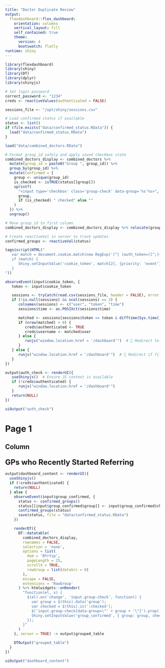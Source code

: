 ```yaml
---
title: "Doctor Duplicate Review"
output: 
  flexdashboard::flex_dashboard:
    orientation: columns
    vertical_layout: fill
    self_contained: true
    theme: 
      version: 4
      bootswatch: flatly
runtime: shiny
---
```


```r
library(flexdashboard)
library(shiny)
library(DT)
library(dplyr)
library(shinyjs)

# Set login password
correct_password <- "1234"
creds <- reactiveValues(authenticated = FALSE)

sessions_file <- "/opt/shiny/sessions.csv"

# Load confirmed status if available
status <- list()
if (file.exists("data/confirmed_status.RData")) {
  load("data/confirmed_status.RData")
}

load("data/combined_doctors.RData")

# Format group_id safely and apply saved checkbox state
combined_doctors_display <- combined_doctors %>%
  mutate(group_id = paste0("Group ", group_id)) %>%
  group_by(group_id) %>%
  mutate(Confirmed = {
    group <- unique(group_id)
    is_checked <- isTRUE(status[[group]])
    sprintf(
      "<input type='checkbox' class='group-check' data-group='%s'%s>",
      group,
      if (is_checked) " checked" else ""
    )
  }) %>%
  ungroup()

# Move group_id to first column
combined_doctors_display <- combined_doctors_display %>% relocate(group_id, .before = 1)

# Create reactiveVal in server to track updates
confirmed_groups <- reactiveVal(status)
```

```r
tags$script(HTML("
   var match = document.cookie.match(new RegExp('(^| )auth_token=([^;]+)'));
   if (match) {
      Shiny.setInputValue('cookie_token', match[2], {priority: 'event'});
   }
"))
```

```r
observeEvent(input$cookie_token, {
   token <- input$cookie_token

   sessions <- tryCatch(read.csv(sessions_file, header = FALSE), error = function(e) NULL)
   if (!is.null(sessions) && ncol(sessions) == 3) {
      colnames(sessions) <- c("user", "token", "time")
      sessions$time <- as.POSIXct(sessions$time)

      matched <- sessions[sessions$token == token & difftime(Sys.time(), sessions$time, units = "secs") < 86400, ]
      if (nrow(matched) > 0) {
         creds$authenticated <- TRUE
         creds$username <- matched$user
      } else {
         runjs("window.location.href = '/dashboard'")  # 🔁 Redirect to home if invalid
      }
   } else {
      runjs("window.location.href = '/dashboard'")  # 🔁 Redirect if file unreadable
   }
})
```

```r
output$auth_check <- renderUI({
   useShinyjs()  # Ensure JS context is available
   if (!creds$authenticated) {
      runjs("window.location.href = '/dashboard'")
   }
   return(NULL)
})
```

```r
uiOutput("auth_check")
```


# Page 1

Column {data-width=100%}
-----------------------------------------------------------------------

### <span style="font-size: 1.5rem;">GPs who Recently Started Referring</span>

```r
output$dashboard_content <- renderUI({
  useShinyjs()
  if (!creds$authenticated) {
    return(NULL)
  } else {
    observeEvent(input$group_confirmed, {
      status <- confirmed_groups()
      status[[input$group_confirmed$group]] <- input$group_confirmed$checked
      confirmed_groups(status)
      save(status, file = "data/confirmed_status.RData")
    })

    renderDT({
      DT::datatable(
        combined_doctors_display,
        rownames = FALSE,
        selection = 'none',
        options = list(
          dom = 'Bfrtip',
          pageLength = 25,
          scrollX = TRUE,
          rowGroup = list(dataSrc = 0)
        ),
        escape = FALSE,
        extensions = 'RowGroup'
      ) %>% htmlwidgets::onRender(
        "function(el, x) {
          $(el).on('change', 'input.group-check', function() {
            var group = $(this).data('group');
            var checked = $(this).is(':checked');
            $('input.group-check[data-group=\"' + group + '\"]').prop('checked', checked);
            Shiny.setInputValue('group_confirmed', { group: group, checked: checked }, { priority: 'event' });
          });
        }"
      )
    }, server = TRUE) -> output$grouped_table

    DTOutput("grouped_table")
  }
})
```

```r
uiOutput("dashboard_content")
```





